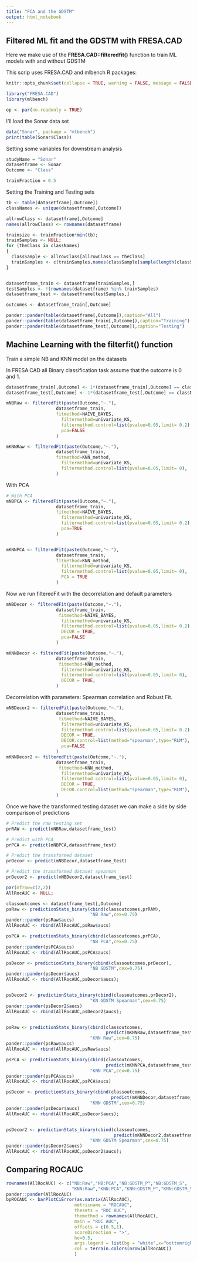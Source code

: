 ```yaml
---
title: "FCA and the GDSTM"
output: html_notebook
---
```


## Filtered ML fit and the GDSTM with FRESA.CAD

Here we make use of the **FRESA.CAD::filteredfit()** function to train ML models with and without GDSTM

This scrip uses FRESA.CAD and mlbench R packages:

```r
knitr::opts_chunk$set(collapse = TRUE, warning = FALSE, message = FALSE,comment = "#>")

library("FRESA.CAD")
library(mlbench)

op <- par(no.readonly = TRUE)

```

I'll load the Sonar data set

```r
data("Sonar", package = "mlbench")
print(table(Sonar$Class))

```

Setting some variables for downstream analysis

```r
studyName = "Sonar"
datasetframe <- Sonar
Outcome <- "Class"

trainFraction = 0.5

```

Setting the Training and Testing sets

```r

tb <- table(datasetframe[,Outcome])
classNames <- unique(datasetframe[,Outcome])

allrowClass <- datasetframe[,Outcome]
names(allrowClass) <- rownames(datasetframe)

trainsize <- trainFraction*min(tb);
trainSamples <- NULL;
for (theClass in classNames)
{
  classSample <- allrowClass[allrowClass == theClass]
  trainSamples <- c(trainSamples,names(classSample[sample(length(classSample),trainsize)]))
}


datasetframe_train <- datasetframe[trainSamples,]
testSamples <- !(rownames(datasetframe) %in% trainSamples)
datasetframe_test <- datasetframe[testSamples,]

outcomes <- datasetframe_train[,Outcome]

pander::pander(table(datasetframe[,Outcome]),caption="All")
pander::pander(table(datasetframe_train[,Outcome]),caption="Training")
pander::pander(table(datasetframe_test[,Outcome]),caption="Testing")


```

## Machine Learning with the filterfit() function

Train a simple NB and KNN model on the datasets

In FRESA.CAD all Binary classification task assume that the outcome is 0 and 1.

```r

datasetframe_train[,Outcome] <- 1*(datasetframe_train[,Outcome] == classNames[2])
datasetframe_test[,Outcome] <- 1*(datasetframe_test[,Outcome] == classNames[2])

mNBRaw <- filteredFit(paste(Outcome,"~."),
                   datasetframe_train,
                   fitmethod=NAIVE_BAYES,
                     filtermethod=univariate_KS,
                     filtermethod.control=list(pvalue=0.05,limit= 0.2),
                     pca=FALSE
                   )

mKNNRaw <- filteredFit(paste(Outcome,"~."),
                   datasetframe_train,
                   fitmethod=KNN_method,
                     filtermethod=univariate_KS,
                     filtermethod.control=list(pvalue=0.05,limit= 0),
                   )


```

With PCA

```r
# With PCA
mNBPCA <- filteredFit(paste(Outcome,"~."),
                   datasetframe_train,
                   fitmethod=NAIVE_BAYES,
                     filtermethod=univariate_KS,
                     filtermethod.control=list(pvalue=0.05,limit= 0.2),
                     pca=TRUE
                   )


mKNNPCA <- filteredFit(paste(Outcome,"~."),
                   datasetframe_train,
                   fitmethod=KNN_method,
                     filtermethod=univariate_KS,
                     filtermethod.control=list(pvalue=0.05,limit= 0),
                     PCA = TRUE
                   )
```

Now we run filteredFit with the decorrelation and default parameters

```r

mNBDecor <- filteredFit(paste(Outcome,"~."),
                   datasetframe_train,
                    fitmethod=NAIVE_BAYES,
                     filtermethod=univariate_KS,
                     filtermethod.control=list(pvalue=0.05,limit= 0.2),
                     DECOR = TRUE,
                     pca=FALSE
                   )

mKNNDecor <- filteredFit(paste(Outcome,"~."),
                   datasetframe_train,
                    fitmethod=KNN_method,
                     filtermethod=univariate_KS,
                     filtermethod.control=list(pvalue=0.05,limit= 0),
                     DECOR = TRUE,
                   )


```

Decorrelation with parameters: Spearman correlation and Robust Fit.

```r
mNBDecor2 <- filteredFit(paste(Outcome,"~."),
                   datasetframe_train,
                    fitmethod=NAIVE_BAYES,
                     filtermethod=univariate_KS,
                     filtermethod.control=list(pvalue=0.05,limit= 0.2),
                     DECOR = TRUE,
                     DECOR.control=list(method="spearman",type="RLM"),
                     pca=FALSE
                   )
mKNNDecor2 <- filteredFit(paste(Outcome,"~."),
                   datasetframe_train,
                    fitmethod=KNN_method,
                     filtermethod=univariate_KS,
                     filtermethod.control=list(pvalue=0.05,limit= 0),
                     DECOR = TRUE,
                     DECOR.control=list(method="spearman",type="RLM"),
                   )


```

Once we have the transformed testing dataset we can make a side by side comparison of predictions

```r

# Predict the raw testing set
prRAW <- predict(mNBRaw,datasetframe_test)

# Predict with PCA
prPCA <- predict(mNBPCA,datasetframe_test)

# Predict the transformed dataset
prDecor <- predict(mNBDecor,datasetframe_test)

# Predict the transformed dataset spearman
prDecor2 <- predict(mNBDecor2,datasetframe_test)

par(mfrow=c(2,2))
AllRocAUC <- NULL;

classoutcomes <- datasetframe_test[,Outcome]
psRaw <- predictionStats_binary(cbind(classoutcomes,prRAW),
                                "NB Raw",cex=0.75)
pander::pander(psRaw$aucs)
AllRocAUC <- rbind(AllRocAUC,psRaw$aucs)

psPCA <- predictionStats_binary(cbind(classoutcomes,prPCA),
                                "NB PCA",cex=0.75)
pander::pander(psPCA$aucs)
AllRocAUC <- rbind(AllRocAUC,psPCA$aucs)

psDecor <- predictionStats_binary(cbind(classoutcomes,prDecor),
                                "NB GDSTM",cex=0.75)
pander::pander(psDecor$aucs)
AllRocAUC <- rbind(AllRocAUC,psDecor$aucs);


psDecor2 <- predictionStats_binary(cbind(classoutcomes,prDecor2),
                                "KN GDSTM Spearman",cex=0.75)
pander::pander(psDecor2$aucs)
AllRocAUC <- rbind(AllRocAUC,psDecor2$aucs);


psRaw <- predictionStats_binary(cbind(classoutcomes,
                                      predict(mKNNRaw,datasetframe_test)),
                                "KNN Raw",cex=0.75)
pander::pander(psRaw$aucs)
AllRocAUC <- rbind(AllRocAUC,psRaw$aucs)

psPCA <- predictionStats_binary(cbind(classoutcomes,
                                      predict(mKNNPCA,datasetframe_test)),
                                "KNN PCA",cex=0.75)
pander::pander(psPCA$aucs)
AllRocAUC <- rbind(AllRocAUC,psPCA$aucs)

psDecor <- predictionStats_binary(cbind(classoutcomes,
                                        predict(mKNNDecor,datasetframe_test)),
                                "KNN GDSTM",cex=0.75)
pander::pander(psDecor$aucs)
AllRocAUC <- rbind(AllRocAUC,psDecor$aucs);


psDecor2 <- predictionStats_binary(cbind(classoutcomes,
                                         predict(mKNNDecor2,datasetframe_test)),
                                "KNN GDSTM Spearman",cex=0.75)
pander::pander(psDecor2$aucs)
AllRocAUC <- rbind(AllRocAUC,psDecor2$aucs);

```

## Comparing ROCAUC

```r

rownames(AllRocAUC) <- c("NB:Raw","NB:PCA","NB:GDSTM_P","NB:GDSTM_S",
                         "KNN:Raw","KNN:PCA","KNN:GDSTM_P","KNN:GDSTM_S")
pander::pander(AllRocAUC)
bpROCAUC <- barPlotCiError(as.matrix(AllRocAUC),
                          metricname = "ROCAUC",
                          thesets = "ROC AUC",
                          themethod = rownames(AllRocAUC),
                          main = "ROC AUC",
                          offsets = c(0.5,1),
                          scoreDirection = ">",
                          ho=0.5,
                          args.legend = list(bg = "white",x="bottomright",inset=c(0.0,0),cex=0.75),
                          col = terrain.colors(nrow(AllRocAUC))
                          )

```
